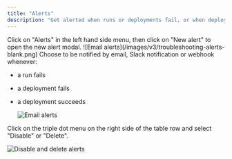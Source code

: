 ```yaml
---
title: "Alerts"
description: "Get alerted when runs or deployments fail, or when deployments succeed."
---
```


<Steps>

<Step title="Create a new alert">
Click on "Alerts" in the left hand side menu, then click on "New alert" to open the new alert modal.
  ![Email alerts](/images/v3/troubleshooting-alerts-blank.png)
</Step>

<Step title="Choose your alert method">
Choose to be notified by email, Slack notification or webhook whenever:

- a run fails
- a deployment fails
- a deployment succeeds

  ![Email alerts](/images/v3/troubleshooting-alerts-modal.png)
</Step>

<Step title="Delete or disable alerts">
Click on the triple dot menu on the right side of the table row and select "Disable" or "Delete".

  ![Disable and delete alerts](/images/v3/troubleshooting-alerts-disable-delete.png)
</Step>

</Steps>
